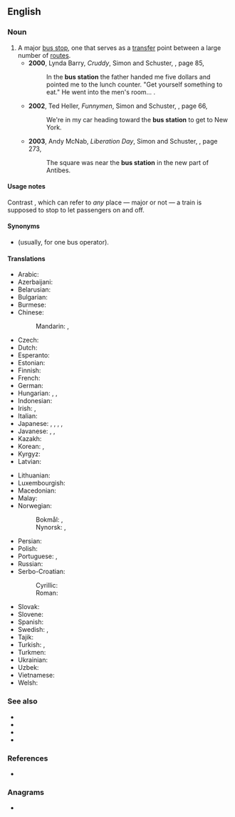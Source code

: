 ==English==
{{wikipedia}}

===Noun===
{{en-noun}}

# A major [[bus stop]], one that serves as a [[transfer]] point between a large number of [[route]]s.
#* '''2000''', Lynda Barry, ''Cruddy'', Simon and Schuster, {{ISBN|0743212177}}, page 85,
#*: In the '''bus station''' the father handed me five dollars and pointed me to the lunch counter. "Get yourself something to eat." He went into the men's room...&nbsp;.
#* '''2002''', Ted Heller, ''Funnymen'', Simon and Schuster, {{ISBN|074324236X}}, page 66,
#*: We're in my car heading toward the '''bus station''' to get to New York.
#* '''2003''', Andy McNab, ''Liberation Day'', Simon and Schuster, {{ISBN|0743483332}}, page 273,
#*: The square was near the '''bus station''' in the new part of Antibes.

====Usage notes====
Contrast {{m|en|train station}}, which can refer to ''any'' place — major or not — a train is supposed to stop to let passengers on and off.

====Synonyms====
* {{l|en|bus depot}} (usually, for one bus operator).

====Translations====
{{trans-top|major bus stop, one that serves as a transfer point between a large number of routes}}
* Arabic: {{t|ar|مَحَطَّة حَافِلَات|f|tr=maḥaṭṭat ḥāfilāt}}
* Azerbaijani: {{t|az|avtovaqzal}}
* Belarusian: {{t|be|аўтавакза́л|m}}
* Bulgarian: {{t+|bg|автога́ра|f}}
* Burmese: {{t+|my|ကားဂိတ်}}
* Chinese:
*: Mandarin: {{t|cmn|公共汽車總站|sc=Hani}}, {{t|cmn|公共汽车总站|tr=gōnggòngqìchē zhǒngzhàn|sc=Hani}}
* Czech: {{t|cs|autobusové nádraží|n}}
* Dutch: {{t+|nl|busstation|f}}
* Esperanto: {{t|eo|busstacio}}
* Estonian: {{t|et|bussijaam}}
* Finnish: {{t+|fi|linja-autoasema}}
* French: {{t+|fr|gare routière|f}}
* German: {{t+|de|Busbahnhof|m}}
* Hungarian: {{t+|hu|buszállomás}}, {{t+|hu|buszpályaudvar}}, {{t|hu|autóbusz-állomás}}
* Indonesian: {{t|id|terminal bus}}
* Irish: {{t|ga|busáras|m}}, {{t|ga|stáisiún bus|m}}
* Italian: {{t|it|stazione degli autobus}}
* Japanese: {{t|ja|バスステーション|tr=basu-sutēshon}}, {{t+|ja|バスターミナル|tr=basu-tāminaru}}, {{t+|ja|バス停|tr=basu-tei|sc=Jpan}}, {{t|ja|バス乗り場|tr=basu-noriba|sc=Jpan}}, {{t|ja|バス停留所|tr=basu-teiryūjo|sc=Jpan}}
* Javanese: {{t|jv|ngebisan}}, {{t|jv|bis-bisan}}, {{t|jv|setanplat}}
* Kazakh: {{t|kk|автовокзал}}
* Korean: {{t+|ko|터미널}}, {{t+|ko|정류장}}
* Kyrgyz: {{t|ky|автовокзал}}
* Latvian: {{t|lv|autoosta|f}}
{{trans-mid}}
* Lithuanian: {{t|lt|autobusų stotis|m}}
* Luxembourgish: {{t|lb|Busgare|f}}
* Macedonian: {{t|mk|автобуска станица|f}}
* Malay: {{t|ms|stesen bas}}
* Norwegian:
*: Bokmål: {{t|nb|busstasjon|m}}, {{t|nb|rutebilstasjon|m}}
*: Nynorsk: {{t|nn|busstasjon|m}}, {{t|nn|rutebilstasjon|m}}
* Persian: {{t|fa|پایانه اتوبوس|tr=pâyâne-ye otobus|sc=fa-Arab}}
* Polish: {{t|pl|dworzec autobusowy|m}}
* Portuguese: {{t|pt|estação de ônibus|f}}, {{t+|pt|rodoviária|f}}
* Russian: {{t+|ru|автовокза́л|m}}
* Serbo-Croatian:
*: Cyrillic: {{t|sh|аутобусни колодвор|m}}
*: Roman: {{t|sh|autobusni kolodvor|m}}
* Slovak: {{t|sk|autobusová stanica|f}}
* Slovene: {{t|sl|avtobusna postaja|f}}
* Spanish: {{t|es|estación de autobús|f}}
* Swedish: {{t+|sv|busstation|c}}, {{t|sv|bussterminal|c}}
* Tajik: {{t+|tg|автовокзал}}
* Turkish: {{t+|tr|otogar}}, {{t+|tr|terminal}}
* Turkmen: {{t|tk|awtowokzal}}
* Ukrainian: {{t+|uk|автовокза́л|m}}
* Uzbek: {{t+|uz|avtovokzal}}
* Vietnamese: {{t|vi|bến xe buýt}}
* Welsh: {{t|cy|gorsaf bws|f}}
{{trans-bottom}}

===See also===
* {{l|en|bus stand}}
* {{l|en|bus stop}}
* {{l|en|departure stand}}
* {{l|en|stand}}

===References===
* {{R:Lexico}}

===Anagrams===
* {{anagrams|en|a=abinossttu|sub-station|substation}}

{{topics|en|Buildings|Transport}}